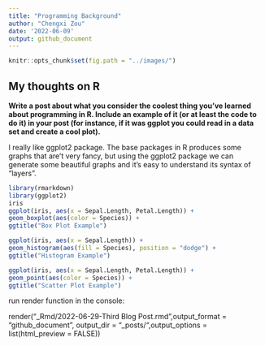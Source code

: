 ```yaml
---
title: "Programming Background"
author: "Chengxi Zou"
date: '2022-06-09'
output: github_document
---
```


```r
knitr::opts_chunk$set(fig.path = "../images/")
```

## My thoughts on R

**Write a post about what you consider the coolest thing you've learned about programming in R.  Include an example of it (or at least the code to do it) in your post (for instance, if it was ggplot you could read in a data set and create a cool plot).**

I really like ggplot2 package. The base packages in R produces some graphs that are't very fancy, but using the ggplot2 package we can generate some beautiful graphs and it's easy to understand its syntax of "layers".


```r
library(rmarkdown)
library(ggplot2)
iris
ggplot(iris, aes(x = Sepal.Length, Petal.Length)) +
geom_boxplot(aes(color = Species)) +
ggtitle("Box Plot Example")
```

```r
ggplot(iris, aes(x = Sepal.Length)) +
geom_histogram(aes(fill = Species), position = "dodge") +
ggtitle("Histogram Example")
```

```r
ggplot(iris, aes(x = Sepal.Length, Petal.Length)) +
geom_point(aes(color = Species)) +
ggtitle("Scatter Plot Example")
```

run render function in the console:

render("_Rmd/2022-06-29-Third Blog Post.rmd",output_format = "github_document", output_dir = "_posts/",output_options = list(html_preview = FALSE))